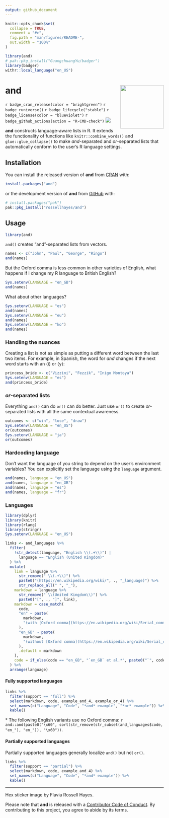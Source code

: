 ```yaml
---
output: github_document
---
```


<!-- README.md is generated from README.Rmd. Please edit that file -->

```r
knitr::opts_chunk$set(
  collapse = TRUE,
  comment = "#>",
  fig.path = "man/figures/README-",
  out.width = "100%"
)

library(and)
# pak::pkg_install("GuangchuangYu/badger")
library(badger)
withr::local_language("en_US")
```

# and <img src="man/figures/logo.png?raw=TRUE" align="right" height="138" />

<!-- badges: start -->
`r badge_cran_release(color = "brightgreen")`
`r badge_runiverse()`
`r badge_lifecycle("stable")`
`r badge_license(color = "blueviolet")`
`r badge_github_actions(action = "R-CMD-check")`
[![](https://codecov.io/gh/rossellhayes/and/branch/main/graph/badge.svg)](https://app.codecov.io/gh/rossellhayes/and)
<!-- badges: end -->

**and** constructs language-aware lists in R. It extends the functionality of functions like `knitr::combine_words()` and `glue::glue_collapse()` to make _and_-separated and _or_-separated lists that automatically conform to the user's R language settings.

## Installation

You can install the released version of **and** from [CRAN](https://cran.r-project.org/package=and) with:

``` r
install.packages("and")
```

or the development version of **and** from [GitHub](https://github.com/rossellhayes/and) with:

``` r
# install.packages("pak")
pak::pkg_install("rossellhayes/and")
```

## Usage

```r
library(and)
```

`and()` creates "and"-separated lists from vectors.

```r
names <- c("John", "Paul", "George", "Ringo")
and(names)
```

But the Oxford comma is less common in other varieties of English, what happens if I change my R language to British English?

```r
Sys.setenv(LANGUAGE = "en_GB")
and(names)
```

What about other languages?

```r
Sys.setenv(LANGUAGE = "es")
and(names)
Sys.setenv(LANGUAGE = "eu")
and(names)
Sys.setenv(LANGUAGE = "ko")
and(names)
```

### Handling the nuances

Creating a list is not as simple as putting a different word between the last two items.
For example, in Spanish, the word for _and_ changes if the next word starts with an ⟨i⟩  or ⟨y⟩:

```r
princess_bride <- c("Vizzini", "Fezzik", "Inigo Montoya")
Sys.setenv(LANGUAGE = "es")
and(princess_bride)
```

### _or_-separated lists

Everything `and()` can do `or()` can do better. Just use `or()` to create _or_-separated lists with all the same contextual awareness.

```r
outcomes <- c("win", "lose", "draw")
Sys.setenv(LANGUAGE = "en_US")
or(outcomes)
Sys.setenv(LANGUAGE = "ja")
or(outcomes)
```

### Hardcoding language

Don't want the language of you string to depend on the user's environment variables?
You can explicitly set the language using the `language` argument.

```r
and(names, language = "en_US")
and(names, language = "en_GB")
and(names, language = "es")
and(names, language = "fr")
```

### Languages

```r
library(dplyr)
library(knitr)
library(rlang)
library(stringr)
Sys.setenv(LANGUAGE = "en_US")

links <- and_languages %>% 
  filter(
    !str_detect(language, "English \\(.+\\)") |
      language == "English (United Kingdom)"
  ) %>%
  mutate(
    link = language %>% 
      str_remove(" \\(.+\\)") %>%
      paste0("(https://en.wikipedia.org/wiki/", ., "_language)") %>%
      str_replace_all(" ", "_"),
    markdown = language %>% 
      str_remove(" \\(United Kingdom\\)") %>% 
      paste0("[", ., "]", link),
    markdown = case_match(
      code,
      "en" ~ paste(
        markdown,
        "(with [Oxford comma](https://en.wikipedia.org/wiki/Serial_comma))"
      ),
      "en_GB" ~ paste(
        markdown,
        "(without [Oxford comma](https://en.wikipedia.org/wiki/Serial_comma))"
      ),
      .default = markdown
    ),
    code = if_else(code == "en_GB", "`en_GB` et al.*", paste0("`", code, "`"))
  ) %>%
  arrange(language)
```

#### Fully supported languages

```r
links %>% 
  filter(support == "full") %>% 
  select(markdown, code, example_and_4, example_or_4) %>% 
  set_names(c("Language", "Code", "*and* example", "*or* example")) %>% 
  kable()
```

\* The following English variants use no Oxford comma: `r and::and(paste0("\x60", sort(str_remove(str_subset(and_languages$code, "en_"), "en_")), "\x60"))`.

#### Partially supported languages

Partially supported languages generally localize `and()` but not `or()`.

```r
links %>% 
  filter(support == "partial") %>% 
  select(markdown, code, example_and_4) %>% 
  set_names(c("Language", "Code", "*and* example")) %>% 
  kable()
```

---

Hex sticker image by Flavia Rossell Hayes.

Please note that **and** is released with a [Contributor Code of Conduct](https://contributor-covenant.org/version/2/0/CODE_OF_CONDUCT.html).
By contributing to this project, you agree to abide by its terms.

